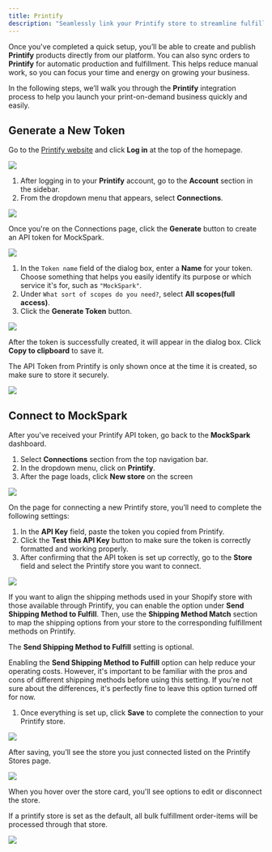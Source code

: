 ```yaml
---
title: Printify
description: "Seamlessly link your Printify store to streamline fulfillment"
---
```


Once you've completed a quick setup, you’ll be able to create and publish **Printify** products directly from our platform. You can also sync orders to **Printify** for automatic production and fulfillment. This helps reduce manual work, so you can focus your time and energy on growing your business.

In the following steps, we’ll walk you through the **Printify** integration process to help you launch your print-on-demand business quickly and easily.

## Generate a New Token

Go to the [Printify website](https://printify.com/) and click **Log in** at the top of the homepage.
<Frame>
  <img src="/images/connections/printify/PixPin_2025-05-06_15-58-46.png" />
</Frame>

1. After logging in to your **Printify** account, go to the **Account** section in the sidebar.
2. From the dropdown menu that appears, select **Connections**.
<Frame>
  <img src="/images/connections/printify/PixPin_2025-05-06_16-00-22.png" />
</Frame>

Once you're on the Connections page, click the **Generate** button to create an API token for MockSpark.
<Frame>
  <img src="/images/connections/printify/PixPin_2025-05-06_16-01-25.png" />
</Frame>

1. In the `Token name` field of the dialog box, enter a **Name** for your token. Choose something that helps you easily identify its purpose or which service it's for, such as `"MockSpark"`.
2. Under `What sort of scopes do you need?`, select **All scopes(full access)**.
3. Click the **Generate Token** button.
<Frame>
  <img src="/images/connections/printify/PixPin_2025-05-06_16-07-06.png" />
</Frame>

After the token is successfully created, it will appear in the dialog box. Click **Copy to clipboard** to save it.

<Warning>The API Token from Printify is only shown once at the time it is created, so make sure to store it securely.</Warning>
<Frame>
  <img src="/images/connections/printify/PixPin_2025-05-06_16-10-22.png" />
</Frame>

## Connect to MockSpark

After you've received your Printify API token, go back to the **MockSpark** dashboard.
1. Select **Connections** section from the top navigation bar.
2. In the dropdown menu, click on **Printify**.
3. After the page loads, click **New store** on the screen
<Frame>
  <img src="/images/connections/printify/PixPin_2025-05-06_16-21-53.png" />
</Frame>

On the page for connecting a new Printify store, you’ll need to complete the following settings:
1. In the **API Key** field, paste the token you copied from Printify.
2. Click the **Test this API Key** button to make sure the token is correctly formatted and working properly.
3. After confirming that the API token is set up correctly, go to the **Store** field and select the Printify store you want to connect.
<Frame>
  <img src="/images/connections/printify/PixPin_2025-05-06_16-55-37.png" />
</Frame>

If you want to align the shipping methods used in your Shopify store with those available through Printify, you can enable the option under **Send Shipping Method to Fulfill**. Then, use the **Shipping Method Match** section to map the shipping options from your store to the corresponding fulfillment methods on Printify.

<Tip>The **Send Shipping Method to Fulfill** setting is optional.</Tip>

Enabling the **Send Shipping Method to Fulfill** option can help reduce your operating costs. However, it's important to be familiar with the pros and cons of different shipping methods before using this setting. If you're not sure about the differences, it's perfectly fine to leave this option turned off for now.

1. Once everything is set up, click **Save** to complete the connection to your Printify store.
<Frame>
  <img src="/images/connections/printify/PixPin_2025-05-06_17-06-09.png" />
</Frame>

After saving, you’ll see the store you just connected listed on the Printify Stores page.
<Frame>
  <img src="/images/connections/printify/PixPin_2025-05-06_17-07-44.png" />
</Frame>

When you hover over the store card, you'll see options to edit or disconnect the store.

<Tip>If a printify store is set as the default, all bulk fulfillment order-items will be processed through that store.</Tip>
<Frame>
  <img src="/images/connections/printify/PixPin_2025-05-06_17-08-49.png" />
</Frame>
